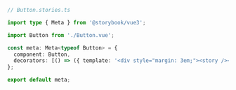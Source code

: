 ```ts
// Button.stories.ts

import type { Meta } from '@storybook/vue3';

import Button from './Button.vue';

const meta: Meta<typeof Button> = {
  component: Button,
  decorators: [() => ({ template: '<div style="margin: 3em;"><story /></div>' })],
};

export default meta;
```
